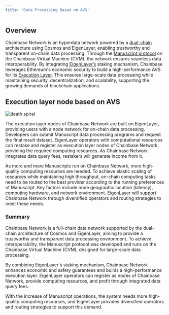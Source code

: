 ```yaml
---
title: 'Data Processing Based on AVS'
---
```


## **Overview**

Chainbase Network is an hyperdata network powered by a [dual-chain](/core-concepts/dual-chain) architecture using Cosmos and EigenLayer, enabling trustworthy and transparent on-chain data processing. Through the [Manuscript protocol](/core-concepts/manuscript) on the Chainbase Virtual Machine (CVM), the network ensures seamless data interoperability. By integrating [EigenLayer’s](https://www.eigenlayer.xyz/) staking mechanism, Chainbase leverages Ethereum's economic security to build a high-performance AVS for its [Execution Layer](/core-concepts/architecture/execution_layer). This ensures large-scale data processing while maintaining security, decentralization, and scalability, supporting the growing demands of blockchain applications.

## Execution layer node based on AVS

![death spiral](../images/data-processing-based-on-avs.png)

The execution layer nodes of Chainbase Network are built on EigenLayer, providing users with a node network for on-chain data processing. Developers can submit Manuscript data processing programs and request the final result dataset. EigenLayer operators with computational resources can restake and register as execution layer nodes of Chainbase Network, providing the required computing resources. As Chainbase Network integrates data query fees, restakers will generate income from it.

As more and more Manuscripts run on Chainbase Network, more high-quality computing resources are needed. To achieve elastic scaling of resources while maintaining high throughput, on-chain computing tasks need to be routed to the best provider according to the running preferences of Manuscript. Key factors include node geographic location (latency), computing hardware, and network environment. EigenLayer will support Chainbase Network through diversified operators and routing strategies to meet these needs.

### **Summary**

Chainbase Network is a full-chain data network supported by the dual-chain architecture of Cosmos and EigenLayer, aiming to provide a trustworthy and transparent data processing environment. To achieve interoperability, the Manuscript protocol was developed and runs on the Chainbase Virtual Machine (CVM), designed for large-scale data processing.

By combining EigenLayer's staking mechanism, Chainbase Network enhances economic and safety guarantees and builds a high-performance execution layer. EigenLayer operators can register as nodes of Chainbase Network, provide computing resources, and profit through integrated data query fees.

With the increase of Manuscript operations, the system needs more high-quality computing resources, and EigenLayer provides diversified operators and routing strategies to support this demand.